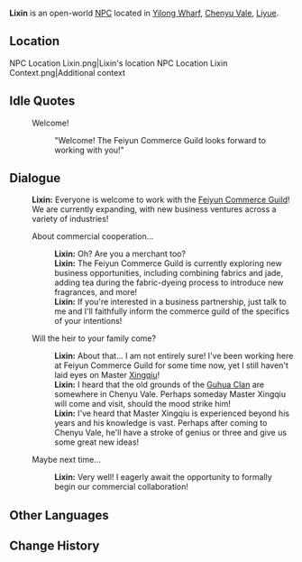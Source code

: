 {{Meta
<!-- Remove this template after adding the missing info -->
|missing_NPC_profile  = yes
}}
{{Character Infobox
|type             = Open-World NPC
|image            = NPC Lixin.png
|realname         = <!-- Optional, if different from in-game name -->
|deceased         = <!-- Past (for deceased prior to events of the game) or free response -->
|region           = Liyue
|location         = Liyue
|affiliation      = Feiyun Commerce Guild
|title            = Feiyun Commerce Guild Messenger

|ancestry         = <!-- Clan/family -->
|father           = 
|mother           = 
|spouse           = 
|sibling          = 
|child            = 
|relative         = 

|voiceEN          = 
|voiceCN          = 
|voiceJP          = 
|voiceKR          = 
|dialoguereward   = 
}}
'''Lixin''' is an open-world [[NPC]] located in [[Yilong Wharf]], [[Chenyu Vale]], [[Liyue]].

==Location==
<gallery>
NPC Location Lixin.png|Lixin's location
NPC Location Lixin Context.png|Additional context
</gallery>
<!--
==Profile==
Detailed story/lore information goes here.
''(To be added.)''

===Appearance===
Keep appearance section short and concise. Limit to 2 paragraphs with 3-4 sentences each.
''(To be added.)''

==Quests and Events==
{{Quests and Events}}
-->
==Idle Quotes==
{{Dialogue Start}}
: {{DIcon|Idle}} Welcome!
:: {{A|VO Lixin 01.ogg}} "Welcome! The Feiyun Commerce Guild looks forward to working with you!"
{{Dialogue End}}

==Dialogue==
{{Dialogue Start}}
:'''Lixin:''' Everyone is welcome to work with the [[Feiyun Commerce Guild]]! We are currently expanding, with new business ventures across a variety of industries!
:{{DIcon}} About commercial cooperation...
::'''Lixin:''' Oh? Are you a merchant too?
::'''Lixin:''' The Feiyun Commerce Guild is currently exploring new business opportunities, including combining fabrics and jade, adding tea during the fabric-dyeing process to introduce new fragrances, and more!
::'''Lixin:''' If you're interested in a business partnership, just talk to me and I'll faithfully inform the commerce guild of the specifics of your intentions!
:{{DIcon}} Will the heir to your family come?
::'''Lixin:''' About that... I am not entirely sure! I've been working here at Feiyun Commerce Guild for some time now, yet I still haven't laid eyes on Master [[Xingqiu]]!
::'''Lixin:''' I heard that the old grounds of the [[Guhua Clan]] are somewhere in Chenyu Vale. Perhaps someday Master Xingqiu will come and visit, should the mood strike him!
::'''Lixin:''' I've heard that Master Xingqiu is experienced beyond his years and his knowledge is vast. Perhaps after coming to Chenyu Vale, he'll have a stroke of genius or three and give us some great new ideas!
:{{DIcon}} Maybe next time...
::'''Lixin:''' Very well! I eagerly await the opportunity to formally begin our commercial collaboration!
{{Dialogue End}}
<!--
==Event Dialogue==
===Event Name===
{{Dialogue Start}}
:'''Lixin:'''
{{Dialogue End}}
-->
==Other Languages==
{{Other Languages|default_hidden=1
|en      = Lixin
|zhs     = 礼信
|zhs_rm  = Lǐxìn
|zht     = 禮信
|zht_rm  = Lǐxìn
|ja      = 礼信
|ja_rm   = Reishin{{Assumed}}
|ko      = {{tt|예신|禮信}}
|es      = Lixin
|fr      = Lixin
|ru      = Ли Синь
|th      = Lixin
|vi      = Lixin
|de      = Lixin
|id      = Lixin
|pt      = Lixin
|tr      = Lixin
|it      = Lixin
}}

==Change History==
{{Change History|4.4}}
<!--
==References==
{{Reflist}}
-->